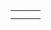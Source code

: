 {{en/Scenarios by relief}}

{|
|-
|style="border:none;background:white"|
{{:Scenario:Tropical River}}

|style="border:none;background:white"|
{{:Scenario:Florida}}

|style="border:none;background:white"|
{{:Scenario:Land of Floods}}

|-
|style="border:none;background:white"|
{{Scenario:CarstsTrainingScenario v3}}

|style="border:none;background:white"|
{{Scenario:Flevoland}}

|}